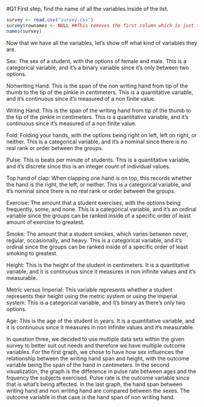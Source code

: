#Q1
First step, find the name of all the variables inside of the list. 
```{r setup, include=TRUE}
survey <- read.csv("survey.csv")
survey$rownames <- NULL ##This removes the first column which is just the number of rows. 
names(survey)
```

Now that we have all the variables, let's show off what kind of variables they are.

Sex: The sex of a student, with the options of female and male. This is a categorical variable, and it's a binary variable since it's only between two options. 

Nonwriting Hand: This is the span of the non writing hand from tip of the thumb to the tip of the pinkie in centimeters. This is a quantitative variable, and it's continuous since it's measured of a non finite value. 

Writing Hand: This is the span of the writing hand from tip of the thumb to the tip of the pinkie in centimeters. This is a quantitative variable, and it's continuous since it's measured of a non finite value.

Fold: Folding your hands, with the options being right on left, left on right, or neither. This is a categorical variable, and it's a nominal since there is no real rank or order between the groups.

Pulse: This is beats per minute of students. This is a quantitative variable, and it's discrete since this is an integer count of individual values. 

Top hand of clap: When clapping one hand is on top, this records whether the hand is the right, the left, or neither. This is a categorical variable, and it's nominal since there is no real rank or order between the groups.

Exercise: The amount that a student exercises, with the options being frequently, some, and none. This is a categorical variable, and it's an ordinal variable since the groups can be ranked inside of a specific order of least amount of exercise to greatest. 

Smoke: The amount that a student smokes, which varies between never, regular, occasionally, and heavy. This is a categorical variable, and it's ordinal since the groups can be ranked inside of a specific order of least smoking to greatest. 

Height: This is the height of the student in centimeters. It is a quantitative variable, and it is continuous since it measures in non infinite values and it's measurable. 

Metric versus Imperial: This variable represents whether a student represents their height using the metric system or using the imperial system. This is a categorical variable, and it's binary as there's only two options. 

Age: This is the age of the student in years. It is a quantitative variable, and it is continuous since it measures in non infinite values and it's measurable. 

In question three, we decided to use multiple data sets within the given survey to better suit out needs and therefore we have multiple outcome variables. 
For the first graph, we chose to have how sex influences the relationship between the writing hand span and height, with the outcome variable being the span of the hand in centimeters. 
In the second visualization, the graph is the difference in pulse rate between ages and the frquency the subjects exercised. Pulse rate is the outcome variable since that is what's being affected. 
In the last graph, the hand span between writing hand and non writing hand are compared between the sexes. The outcome variable in that case is the hand span of non writing hand. 

